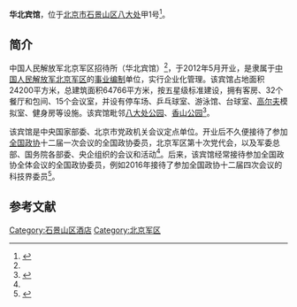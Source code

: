 {{Infobox PRCG
|color = darkgreen
|机构名称 = 华北宾馆
|机构名称2 =
|上级机构 =
|机构类型 = 
|军事级别 = 
|标志1 = China Emblem PLA.svg
|标志1说明 = [[中国人民解放军军徽|中国人民解放军军徽]]
|职位1 = 
|人员1 = 
|衔级1 = 
|职位2 = 
|人员2 =
|职位3 =
|人员3 =
|职位4 =
|人员4 =
|地址1 = [[北京市|北京市]][[石景山区|石景山区]][[八大处|八大处]]甲1号
|成立时间 = 2012年
|a=
|b=
|c=
|d=
|E=
|e=
}}

'''华北宾馆'''，位于[[北京市|北京市]][[石景山区|石景山区]][[八大处|八大处]]甲1号<ref name=caigou>{{Cite web |url = http://hy.bgpc.gov.cn:82/MEETING_2009/platform/organ/selectTInfHotel.action?ofooter=P1&tibhPk=20161115JJ768803302 |title = 中国人民解放军北京军区招待所 |author =  |date =  |publisher = 北京市政府采购会议定点综合查询系统 |language =  |accessdate = 2017-03-28 |quote =  }}{{Dead link|date=2019年12月 |bot=InternetArchiveBot |fix-attempted=yes }}</ref>。

==简介==
中国人民解放军北京军区招待所（华北宾馆）<ref name=caigou/>，于2012年5月开业，是隶属于[[中国人民解放军北京军区|中国人民解放军北京军区]]的[[事业单位|事业编制]]单位，实行企业化管理。该宾馆占地面积24200平方米，总建筑面积64766平方米，按五星级标准建设，拥有客房、32个餐厅和包间、15个会议室，并设有停车场、乒乓球室、游泳馆、台球室、[[高尔夫|高尔夫]]模拟室、健身房等设施。该宾馆毗邻[[八大处公园|八大处公园]]、[[香山公园|香山公园]]<ref name=xqhz>{{Cite web |url = http://www.xfxedu.com/shownews.asp?id=231 |title = 华北宾馆 |author =  |date =2015-02-10  |publisher = 校企合作网 |language =  |accessdate =  |quote =  }}</ref>。

该宾馆是中央国家部委、北京市党政机关会议定点单位。开业后不久便接待了参加[[全国政协|全国政协]]十二届一次会议的全国政协委员，北京军区第十次党代会，以及军委总部、国务院各部委、央企组织的会议和活动<ref name=xqhz/>。后来，该宾馆经常接待参加全国政协全体会议的全国政协委员，例如2016年接待了参加全国政协十二届四次会议的科技界委员<ref>{{Cite web |url = http://news.sciencenet.cn/sbhtmlnews/2016/3/309896.shtm?id=309896 |title = 华北宾馆科味浓烈 |author =  |date = 2016-03-07 |publisher = 科学网 |language =  |accessdate =  |quote =  |archive-date = 2016-08-22 |archive-url = https://web.archive.org/web/20160822114503/http://news.sciencenet.cn/sbhtmlnews/2016/3/309896.shtm?id=309896 |dead-url = no }}</ref>。

==参考文献==
{{Reflist|2}}

[[Category:石景山区酒店|Category:石景山区酒店]]
[[Category:北京军区|Category:北京军区]]